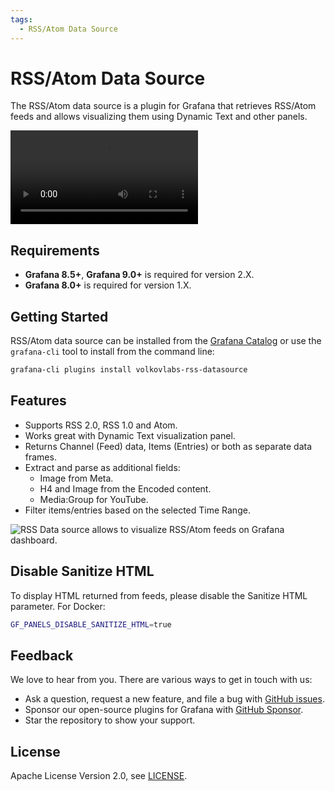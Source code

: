 ```yaml
---
tags:
  - RSS/Atom Data Source
---
```



# RSS/Atom Data Source

The RSS/Atom data source is a plugin for Grafana that retrieves RSS/Atom feeds and allows visualizing them using Dynamic Text and other panels.

<Video
  src="https://www.youtube.com/embed/RAxqS2hpWkg"
  title="News feed tutorial for Grafana Dashboard."
/>

## Requirements

- **Grafana 8.5+**, **Grafana 9.0+** is required for version 2.X.
- **Grafana 8.0+** is required for version 1.X.

## Getting Started

RSS/Atom data source can be installed from the [Grafana Catalog](https://grafana.com/grafana/plugins/volkovlabs-rss-datasource/) or use the `grafana-cli` tool to install from the command line:

```bash
grafana-cli plugins install volkovlabs-rss-datasource
```

## Features

- Supports RSS 2.0, RSS 1.0 and Atom.
- Works great with Dynamic Text visualization panel.
- Returns Channel (Feed) data, Items (Entries) or both as separate data frames.
- Extract and parse as additional fields:
  - Image from Meta.
  - H4 and Image from the Encoded content.
  - Media:Group for YouTube.
- Filter items/entries based on the selected Time Range.

<Image
  title="RSS Data source allows to visualize RSS/Atom feeds on Grafana dashboard."
  src="/img/plugins/volkovlabs-rss-datasource/dashboard.png"
/>

## Disable Sanitize HTML

To display HTML returned from feeds, please disable the Sanitize HTML parameter. For Docker:

```bash
GF_PANELS_DISABLE_SANITIZE_HTML=true
```

## Feedback

We love to hear from you. There are various ways to get in touch with us:

- Ask a question, request a new feature, and file a bug with [GitHub issues](https://github.com/volkovlabs/volkovlabs-rss-datasource/issues/new/choose).
- Sponsor our open-source plugins for Grafana with [GitHub Sponsor](https://github.com/sponsors/VolkovLabs).
- Star the repository to show your support.

## License

Apache License Version 2.0, see [LICENSE](https://github.com/volkovlabs/volkovlabs-rss-datasource/blob/main/LICENSE).
